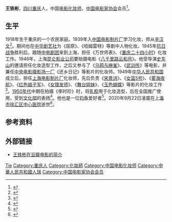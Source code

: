 {{人物信息框
| 姓名     = 王铁彬
| 性别     = 男
| 出生日期 = 1918年12月9日
| 出生地点 = 重庆市
| 逝世日期 = {{Dda|2020|9|22|1918|12|9}}
| 逝世地点 = [[上海市|上海市]]
| 职业     = 电影化妆师
| 儿女     = 王小彬
| 母校     = 
| 奖项     = 
}}
'''王铁彬'''{{BD|1918年|12月9日|2020年|9月22日|catIdx=Wang}}，[[四川|四川]][[重庆|重庆]]人，中国[[电影|电影]][[化妆师|化妆师]]，[[中国电影家协会|中国电影家协会]]会员<ref>{{cite book |editor=程季华 |title=中国电影大辞典 |date=1995 |publisher=上海辞书出版社 |location=上海 |isbn=7532603261}}</ref>。

==生平==
1918年生于重庆的一个农民家庭。1939年入[[中国电影制片厂|中国电影制片厂]]学习化妆，师从[[辛汉文|辛汉文]]<ref>{{cite journal |author1=丁思恋 |author2=王振北 |title=王铁彬——银幕背后的“魔术手” |journal=东方电影 |date=2015 |issue=3 |pages=72-75 |issn=1673-5242}}</ref>。期间也在[[中华剧艺社|中华剧艺社]]为《屈原》、《哈姆雷特》等剧中人物化妆。1945年[[抗日战争|抗日战争]]胜利后，跟随[[中电剧团|中电剧团]]来到上海，担任《万世师表》、《[[重庆二十四小时|重庆二十四小时]]》化妆工作。1946年，上海[[昆仑影业公司|昆仑影业公司]]要拍摄电影《[[八千里路云和月_(电影)|八千里路云和月]]》。他受导演[[史东山|史东山]]的邀请担任化妆造型工作，之后又参与了《[[乌鸦与麻雀|乌鸦与麻雀]]》、《[[武训传|武训传]]》等电影，并兼任[[中央电影摄影场一厂|中央电影摄影场一厂]]《还乡日记》等影片的化妆师。1949年[[中华人民共和国|中华人民共和国]]成立后，担任[[上海电影制片厂|上海电影制片厂]]化妆师，先后负责《[[宋景诗|宋景诗]]》、《[[女篮5号|女篮5号]]》、《[[雾海夜航|雾海夜航]]》、《[[红色娘子军_(电影)|红色娘子军]]》、《[[女理发师|女理发师]]》、《[[舞台姐妹|舞台姐妹]]》、《[[玉色蝴蝶|玉色蝴蝶]]》等影片的化妆工作<ref>{{cite book |title=上海电影志 |chapter=第九编人物 |date=1998 |publisher=上海社会科学院出版社 |location=上海 |isbn=7806186360}}</ref>。[[1950年代|1950年代]]中期在拍摄《李时珍》时，将[[乳胶|乳胶]]用于化妆造型，后在全国推广使用，受到[[中华人民共和国文化部|文化部]]的表扬<ref>{{cite book |author=[[赵丹|赵丹]] |title=银幕形象创造 |date=2005 |publisher=中国电影出版社 |location=北京 |isbn=9787106022228}}</ref>。他也是一位[[钓鱼|钓鱼]]爱好者<ref>{{cite journal |author=张仲斌 |title=96岁电影界钓鱼人王铁彬 |journal=钓鱼 |date=2013 |issue=12 |pages=48-49 |issn=1672-5786}}</ref>。2020年9月22日凌晨在[[上海市徐汇区中心医院|上海市徐汇区中心医院]]逝世<ref>{{cite news |title=讣告 |url=http://paper.xinmin.cn/html/xmwb/2020-09-25/12/82008.html |work=[[新民晚报|新民晚报]] |date=2020-09-25 |page=12 |accessdate=2020-09-27 |archive-date=2020-11-24 |archive-url=https://web.archive.org/web/20201124211121/http://paper.xinmin.cn/html/xmwb/2020-09-25/12/82008.html |dead-url=no }}</ref>。

==参考资料==
{{portal|上海|人物|电影}}
{{reflist}}

==外部链接==
*[https://movie.douban.com/celebrity/1398567/ 王铁彬在豆瓣电影的简介]
{{Authority control}}
{{DEFAULTSORT:Wang}}
[[Category:王姓|Tie]]
[[Category:重庆人|Category:重庆人]]
[[Category:化妝師|Category:化妝師]]
[[Category:中国电影化妆师|Category:中国电影化妆师]]
[[Category:中華人民共和國人瑞|Category:中華人民共和國人瑞]]
[[Category:中国电影家协会会员|Category:中国电影家协会会员]]